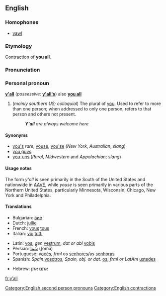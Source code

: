 ==English==

===Homophones===
*[[yawl]]

===Etymology===
Contraction of '''you all'''.

===Pronunciation===
{{IPA|/jɑl/}}

===Personal pronoun===
'''[[y]][[']][[all]]'''  (''possessive:'' '''[[y'all's]]''') also '''[[you all]]'''

# (''mainly southern US; colloquial'') The plural of [[you]].  Used to refer to more than one person; when addressed to only one person, refers to that person and others not present.
#: '''''Y'all''' are always welcome here''

====Synonyms====
*[[you's]] ''rare'', [[youse]], [[you'se]] (''New York'', ''Australian''; ''slang'')
*[[you guys]]
*[[you-uns]] (''Rural'', ''Midwestern'' and ''Appalachian''; ''slang'')

====Usage notes====
The form ''y'all'' is seen primarily in the South of the United States and nationwide in [[AAVE]], while ''youse'' is seen primarily in various parts of the Northern United States, particularly Minnesota, Wisconsin, Chicago, New York and Philadelphia.

====Translations====
{{top}}
*Bulgarian: [[вие]]
*Dutch: [[jullie]]
*French: [[vous]] [[tous]]
*Italian: [[voi]] [[tutti]] 
{{mid}}
*Latin: [[vos]], ''gen'' [[vestrum]], ''dat or abl'' [[vobis]]
*Persian: [[شُما]] (ʃomā)
*Portuguese: [[vocês]], ''frml'' os [[senhores]]/as [[senhoras]]
*Spanish: ''Spain'' [[vosotros]], ''Spain, obj. or dat.'' [[os]], ''frml or LatAm'' [[ustedes]]
{{bottom}}
*Hebrew: אתם אתן

[[Category:English second person pronouns]]
[[Category:English contractions]]

[[fr:y’all]]
